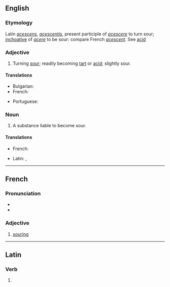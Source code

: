 ==English==

===Etymology===
Latin ''[[acescens]]'', ''[[acescentis]]'', present participle of ''[[acescere]]'' to turn sour; [[inchoative]] of ''[[acere]]'' to be sour: compare French ''[[acescent]]''. See [[acid]]

===Adjective===
{{en-adj}}

# Turning [[sour]]; readily becoming [[tart]] or [[acid]]; slightly sour.
#: {{rfquotek|Faraday}}

====Translations====
{{trans-top|turning sour}}
* Bulgarian: {{t|bg|вкиснат}}
* French: {{t+|fr|acescent}}
{{trans-mid}}
* Portuguese: {{t|pt|acescente}}
{{trans-bottom}}

===Noun===
{{en-noun}}

# A substance liable to become sour.

====Translations====
{{trans-top|a substance liable to become sour}}
* French: {{t+|fr|acescent}}
{{trans-mid}}
* Latin: {{t|la|acescens}}, {{t|la|acescentis}}
{{trans-bottom}}

----

==French==

===Pronunciation===
* {{fr-IPA}}
* {{audio|LL-Q150 (fra)-Lyokoï-acescent.wav|Audio|lang=fr}}

===Adjective===
{{fr-adj}}

# [[souring]]

----

==Latin==

===Verb===
{{la-verb-form|acescent}}

# {{inflection of|acescō||3|p|futr|actv|indc|lang=la}}